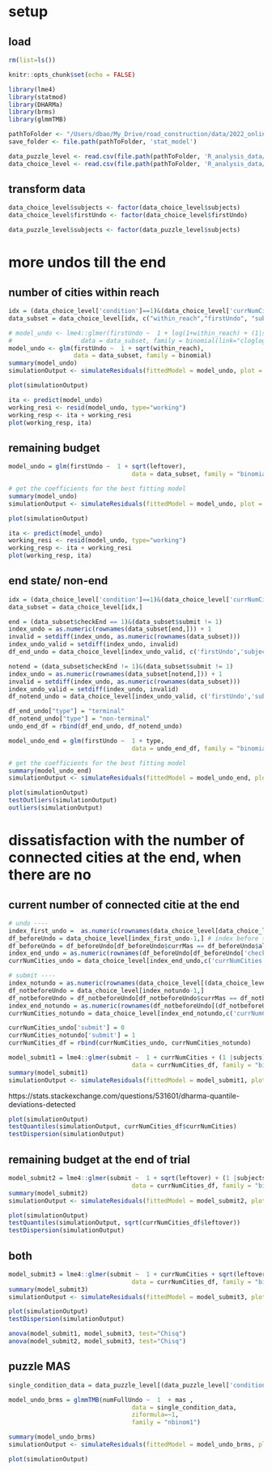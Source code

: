 # setup
## load
```r
rm(list=ls())

knitr::opts_chunk$set(echo = FALSE)

library(lme4)
library(statmod)
library(DHARMa)
library(brms)
library(glmmTMB)

pathToFolder <- "/Users/dbao/My_Drive/road_construction/data/2022_online/"
save_folder <- file.path(pathToFolder, 'stat_model')

data_puzzle_level <- read.csv(file.path(pathToFolder, 'R_analysis_data/data.csv'))
data_choice_level <- read.csv(file.path(pathToFolder, 'R_analysis_data/choice_level/choicelevel_data.csv'))
```

## transform data
```r
data_choice_level$subjects <- factor(data_choice_level$subjects)
data_choice_level$firstUndo <- factor(data_choice_level$firstUndo)

data_puzzle_level$subjects <- factor(data_puzzle_level$subjects)
```

# more undos till the end
## number of cities within reach
```r
idx = (data_choice_level['condition']==1)&(data_choice_level['currNumCities']!=1)
data_subset = data_choice_level[idx, c("within_reach","firstUndo", "subjects", "leftover")]
```

```r
# model_undo <- lme4::glmer(firstUndo ~  1 + log(1+within_reach) + (1|subjects),
#                   data = data_subset, family = binomial(link="cloglog"))
model_undo <- glm(firstUndo ~  1 + sqrt(within_reach),
                  data = data_subset, family = binomial)
summary(model_undo)
simulationOutput <- simulateResiduals(fittedModel = model_undo, plot = F)
```

```r
plot(simulationOutput)
```

```r
ita <- predict(model_undo)
working_resi <- resid(model_undo, type="working")
working_resp <- ita + working_resi
plot(working_resp, ita)
```
## remaining budget
```r
model_undo = glm(firstUndo ~  1 + sqrt(leftover),
                                  data = data_subset, family = "binomial")

# get the coefficients for the best fitting model
summary(model_undo)
simulationOutput <- simulateResiduals(fittedModel = model_undo, plot = F)
```
```r
plot(simulationOutput)
```
```r
ita <- predict(model_undo)
working_resi <- resid(model_undo, type="working")
working_resp <- ita + working_resi
plot(working_resp, ita)

```
## end state/ non-end
```r
idx = (data_choice_level['condition']==1)&(data_choice_level['currNumCities']!=1)
data_subset = data_choice_level[idx,]

end = (data_subset$checkEnd == 1)&(data_subset$submit != 1)
index_undo = as.numeric(rownames(data_subset[end,])) + 1
invalid = setdiff(index_undo, as.numeric(rownames(data_subset)))
index_undo_valid = setdiff(index_undo, invalid)
df_end_undo = data_choice_level[index_undo_valid, c('firstUndo','subjects','puzzleID')]

notend = (data_subset$checkEnd != 1)&(data_subset$submit != 1)
index_undo = as.numeric(rownames(data_subset[notend,])) + 1
invalid = setdiff(index_undo, as.numeric(rownames(data_subset)))
index_undo_valid = setdiff(index_undo, invalid)
df_notend_undo = data_choice_level[index_undo_valid, c('firstUndo','subjects','puzzleID')]

df_end_undo["type"] = "terminal"
df_notend_undo["type"] = "non-terminal"
undo_end_df = rbind(df_end_undo, df_notend_undo)
```

```r
model_undo_end = glm(firstUndo ~  1 + type,
                                  data = undo_end_df, family = "binomial")

# get the coefficients for the best fitting model
summary(model_undo_end)
simulationOutput <- simulateResiduals(fittedModel = model_undo_end, plot = F)
```
```r
plot(simulationOutput)
testOutliers(simulationOutput)
outliers(simulationOutput)
```

# dissatisfaction with the number of connected cities at the end, when there are no 
## current number of connected citie at the end
```r
# undo ----
index_first_undo =  as.numeric(rownames(data_choice_level[data_choice_level['undo'] == 1,])) # undo, not necessarily the first undo 
df_beforeUndo = data_choice_level[index_first_undo-1,] # index before that
df_beforeUndo = df_beforeUndo[df_beforeUndo$currMas == df_beforeUndo$allMAS,] # there are no errors
index_end_undo = as.numeric(rownames(df_beforeUndo[df_beforeUndo['checkEnd'] == 1,])) # end of trial
currNumCities_undo = data_choice_level[index_end_undo,c('currNumCities','subjects','puzzleID','leftover')] # remaining budget

# submit ----
index_notundo = as.numeric(rownames(data_choice_level[(data_choice_level['submit'] == 1)&(data_choice_level['condition'] == 1),])) # submit
df_notbeforeUndo = data_choice_level[index_notundo-1,]
df_notbeforeUndo = df_notbeforeUndo[df_notbeforeUndo$currMas == df_notbeforeUndo$allMAS,]
index_end_notundo = as.numeric(rownames(df_notbeforeUndo[(df_notbeforeUndo['checkEnd'] == 1),]))
currNumCities_notundo = data_choice_level[index_end_notundo,c('currNumCities','subjects','puzzleID','leftover')]

currNumCities_undo['submit'] = 0
currNumCities_notundo['submit'] = 1
currNumCities_df = rbind(currNumCities_undo, currNumCities_notundo)

```

```r

model_submit1 = lme4::glmer(submit ~  1 + currNumCities + (1 |subjects),
                                  data = currNumCities_df, family = "binomial")
summary(model_submit1)
simulationOutput <- simulateResiduals(fittedModel = model_submit1, plot = F)
```

https://stats.stackexchange.com/questions/531601/dharma-quantile-deviations-detected
```r
plot(simulationOutput)
testQuantiles(simulationOutput, currNumCities_df$currNumCities)
testDispersion(simulationOutput)
```

## remaining budget at the end of trial 

```r
model_submit2 = lme4::glmer(submit ~  1 + sqrt(leftover) + (1 |subjects),
                                  data = currNumCities_df, family = "binomial")
summary(model_submit2)
simulationOutput <- simulateResiduals(fittedModel = model_submit2, plot = F)

```

```r
plot(simulationOutput)
testQuantiles(simulationOutput, sqrt(currNumCities_df$leftover))
testDispersion(simulationOutput)

```

## both
```r
model_submit3 = lme4::glmer(submit ~  1 + currNumCities + sqrt(leftover) + (1 |subjects),
                                  data = currNumCities_df, family = "binomial")
summary(model_submit3)
simulationOutput <- simulateResiduals(fittedModel = model_submit3, plot = F)

```
```r
plot(simulationOutput)
testDispersion(simulationOutput)

```

```r
anova(model_submit1, model_submit3, test="Chisq")
anova(model_submit2, model_submit3, test="Chisq")
```

## puzzle MAS
```r
single_condition_data = data_puzzle_level[(data_puzzle_level['condition']==1), c("mas", "subjects", "numFullUndo")]
```

```r
model_undo_brms = glmmTMB(numFullUndo ~  1  + mas ,
                                  data = single_condition_data,  
                                  ziformula=~1,
                                  family = "nbinom1")
```

```r
summary(model_undo_brms)
simulationOutput <- simulateResiduals(fittedModel = model_undo_brms, plot = F)

```
```r
plot(simulationOutput)

```

